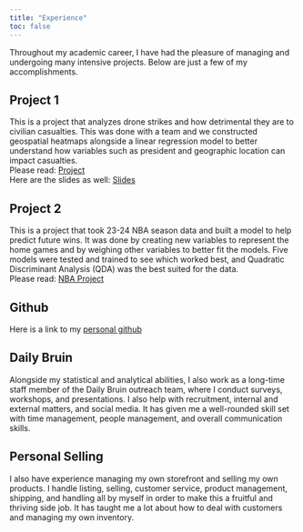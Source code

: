 ```yaml
---
title: "Experience"
toc: false
---
```


Throughout my academic career, I have had the pleasure of managing and undergoing many intensive projects. Below are just a few of my accomplishments.

## Project 1
This is a project that analyzes drone strikes and how detrimental they are to civilian casualties. This was done with a team and we constructed geospatial heatmaps alongside a linear regression model to better understand how variables such as president and geographic location can impact casualties.  
Please read:  [Project](project1.pdf)  
Here are the slides as well:  [Slides](slides.pdf)

## Project 2
This is a project that took 23-24 NBA season data and built a model to help predict future wins. It was done by creating new variables to represent the home games and by weighing other variables to better fit the models. Five models were tested and trained to see which worked best, and Quadratic Discriminant Analysis (QDA) was the best suited for the data.  
Please read: [NBA Project](editedproj2.pdf)

## Github
Here is a link to my [personal github](https://github.com/brandon3210)

## Daily Bruin
Alongside my statistical and analytical abilities, I also work as a long-time staff member of the Daily Bruin outreach team, where I conduct surveys, workshops, and presentations. I also help with recruitment, internal and external matters, and social media. It has given me a well-rounded skill set with time management, people management, and overall communication skills.

## Personal Selling
I also have experience managing my own storefront and selling my own products. I handle listing, selling, customer service, product management, shipping, and handling all by myself in order to make this a fruitful and thriving side job. It has taught me a lot about how to deal with customers and managing my own inventory.